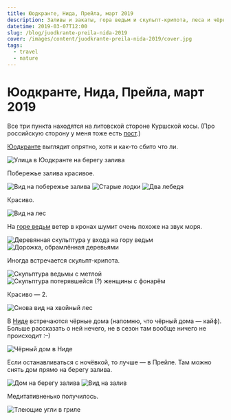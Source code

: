 ```yaml
---
title: Юодкранте, Нида, Прейла, март 2019
description: Заливы и закаты, гора ведьм и скульпт-крипота, леса и чёрные дома, ветер в кронах и звук моря, Литовская сторона косы и туристический несезон.
datetime: 2019-03-07T12:00
slug: /blog/juodkrante-preila-nida-2019
cover: /images/content/juodkrante-preila-nida-2019/cover.jpg
tags:
  - travel
  - nature
---
```


# Юодкранте, Нида, Прейла, март 2019

Все три пункта находятся на литовской стороне Куршской косы. (Про российскую сторону у меня тоже есть [пост](/blog/curonian-spit-2018/).)

[Юодкранте](https://ru.wikipedia.org/wiki/Юодкранте) выглядит опрятно, хотя и как-то сбито что ли.

![Улица в Юодкранте на берегу залива](/images/content/juodkrante-preila-nida-2019/1.jpg)

Побережье залива красивое.

![Вид на побережье залива](/images/content/juodkrante-preila-nida-2019/2.jpg)
![Старые лодки](/images/content/juodkrante-preila-nida-2019/3.jpg)
![Два лебедя](/images/content/juodkrante-preila-nida-2019/4.jpg)

Красиво.

![Вид на лес](/images/content/juodkrante-preila-nida-2019/5.jpg)

На [горе ведьм](https://ru.wikipedia.org/wiki/Гора_ведьм) ветер в кронах шумит очень похоже на звук моря.

![Деревянная скульптура у входа на гору ведьм](/images/content/juodkrante-preila-nida-2019/6.jpg)
![Дорожка, обрамлённая деревьями](/images/content/juodkrante-preila-nida-2019/7.jpg)

Иногда встречается скульпт-крипота.

![Скульптура ведьмы с метлой](/images/content/juodkrante-preila-nida-2019/8.jpg)
![Скульптура потерявшейся (?) женщины с фонарём](/images/content/juodkrante-preila-nida-2019/9.jpg)

Красиво — 2.

![Снова вид на хвойный лес](/images/content/juodkrante-preila-nida-2019/10.jpg)

В <a href="https://ru.wikipedia.org/wiki/Нида_(посёлок)">Ниде</a> встречаются чёрные дома (напомню, что чёрный дома — кайф). Больше рассказать о ней нечего, не в сезон там вообще ничего не происходит <nobr>:–)</nobr>

![Чёрный дом в Ниде](/images/content/juodkrante-preila-nida-2019/11.jpg)

Если останавливаться с ночёвкой, то лучше — в Прейле. Там можно снять дом прямо на берегу залива.

![Дом на берегу залива](/images/content/juodkrante-preila-nida-2019/12.jpg)
![Вид на залив](/images/content/juodkrante-preila-nida-2019/13.jpg)

Медитативненько получилось.

![Тлеющие угли в гриле](/images/content/juodkrante-preila-nida-2019/cover.jpg)
